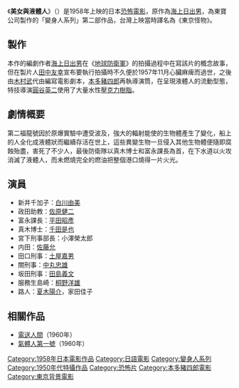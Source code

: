 {{Infobox Film
| name               = 美女與液體人
| original_name      = 美女と液体人間
| image              =|The H-Man poster 2.jpg200px
| caption            = 
| director           = [[本多豬四郎|本多豬四郎]]
| producer           = [[田中友幸|田中友幸]]
| writer             = [[馬淵薰|馬淵薰]]
| starring           = [[白川由美|白川由美]]<br>[[佐原健二|佐原健二]]<br>[[平田昭彦|平田昭彦]]<br>[[佐藤允|佐藤允]]<br>[[小澤榮太郎|小澤榮太郎]]<br>[[千田是也|千田是也]]
| music              = [[佐藤勝|佐藤勝]]
| narrator           = 
| cinematography     = 
| editing            = 
| production_company = [[東寶電影公司|東寶]]
| distributor        = 
| released           = 1958年6月24日
| runtime            = 87分鐘
| country            = {{JPN}}
| language           = 日語
| budget             = 
| gross              = 
| preceded_by        = [[透明人間_(電影)|透明人間]]
| followed_by        = [[電送人間|電送人間]]
| website            = 
| amg_id             = 
| imdb_id            = 
| cn_name            = 
| hk_name            = 
| tw_name            = 東京怪物
}}

《'''美女與液體人'''》（{{lang-ja|美女と液体人間}}）是1958年上映的日本[[恐怖|恐怖]][[電影|電影]]，原作為[[海上日出男|海上日出男]]，為東寶公司製作的「變身人系列」第二部作品，台灣上映當時譯名為《東京怪物》。

== 製作 ==
本作的編劇作者[[海上日出男|海上日出男]]在《[[地球防衛軍|地球防衛軍]]》的拍攝過程中在寫該片的概念故事，但在製片人[[田中友幸|田中友幸]]宣布要執行拍攝時不久便於1957年11月心臟麻痺而過世，之後由[[木村武|木村武]]代由編寫電影劇本，[[本多豬四郎|本多豬四郎]]再執導演筒，在呈現液體人的流動型態，特技導演[[圓谷英二|圓谷英二]]使用了大量水性[[壓克力|壓克力]][[樹脂|樹脂]]。

== 劇情概要 ==
第二福龍號因於原爆實驗中遭受波及，強大的輻射能使的生物體產生了變化，船上的人全化成液體狀而繼續存活在世上，這些異變生物一旦侵入其他生物體便隨即腐蝕殆盡，害死了不少人，最後防衛隊以真木博士和富永課長為首，在下水道以火攻消滅了液體人，而未燃燒完全的燃油把整個港口燒得一片火光。

== 演員 ==
* 新井千加子：[[白川由美|白川由美]]
* 政田助教：[[佐原健二|佐原健二]]
* 富永課長：[[平田昭彥|平田昭彥]]
* 真木博士：[[千田是也|千田是也]]
* 宮下刑事部長：小澤榮太郎
* 内田：[[佐藤允|佐藤允]]
* 田口刑事：[[土屋嘉男|土屋嘉男]]
* 關刑事：[[中丸忠雄|中丸忠雄]]
* 坂田刑事：[[田島義文|田島義文]]
* 服務生島崎：[[桐野洋雄|桐野洋雄]]
* 路人：[[夏木陽介|夏木陽介]]，家田佳子

== 相關作品 ==
* [[電送人間|電送人間]]（1960年）
* [[氣體人第一號|氣體人第一號]]（1960年）

{{變身人系列}}
{{本多豬四郎監督作品}}
{{DEFAULTSORT:Bizyo to ekitainingen}}
[[Category:1958年日本電影作品|Category:1958年日本電影作品]]
[[Category:日語電影|Category:日語電影]]
[[Category:變身人系列|Category:變身人系列]]
[[Category:1950年代特攝作品|Category:1950年代特攝作品]]
[[Category:恐怖片|Category:恐怖片]]
[[Category:本多豬四郎電影|Category:本多豬四郎電影]]
[[Category:東京背景電影|Category:東京背景電影]]